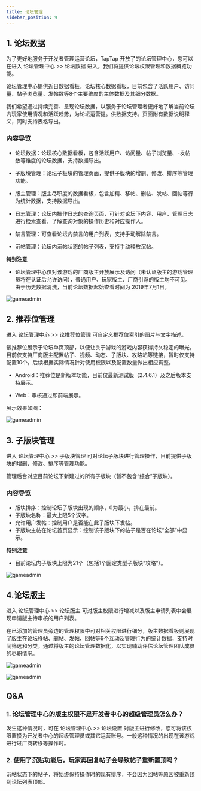 ```yaml
---
title: 论坛管理
sidebar_position: 9
---
```


## 1. 论坛数据
为了更好地服务于开发者管理运营论坛，TapTap 开放了的论坛管理中心，您可以在进入 <Blue>论坛管理中心</Blue> >> <Blue>论坛数据</Blue> 进入，我们将提供论坛权限管理和数据概览功能。

论坛管理中心提供近日数据看板，论坛核心数据看板，目前包含了活跃用户、访问量、帖子浏览量、发帖数等8个主要维度的主体数据及其细分数据。

我们希望通过持续完善、呈现论坛数据，以服务于论坛管理者更好地了解当前论坛内玩家使用情况和活跃趋势，为论坛运营提。供数据支持。页面附有数据说明释义，同时支持表格导出。


### 内容导览
- 论坛数据：论坛核心数据看板，包含活跃用户、访问量、帖子浏览量、-发帖数等维度的论坛数据，支持数据导出。

- 子版块管理：论坛子板块的管理页面，提供子版块的增删、修改、排序等管理功能。

- 版主管理：版主尽职度的数据看板，包含加精、移帖、删帖、发帖、回帖等行为统计数据，支持数据导出。

- 日志管理：论坛内操作日志的查询页面，可针对论坛下内容、用户、管理日志进行检索查看，了解查询对象的操作历史和对应操作人。

- 禁言管理：可查看论坛内禁言的用户列表，支持手动解除禁言。

- 沉帖管理：论坛内沉帖状态的帖子列表，支持手动释放沉帖。

**特别注意**
- 论坛管理中心仅对该游戏的厂商版主开放展示及访问（未认证版主的游戏管理员将在认证后允许访问），普通用户、玩家版主、厂商引荐的版主均不可见。由于历史数据清洗，当前论坛数据起始查看时间为 2019年7月1日。

![gameadmin](/img/论坛数据.png)

## 2. 推荐位管理
进入 <Blue>论坛管理中心</Blue> >> <Blue>论推荐位管理</Blue> 可自定义推荐位索引的图片与文字描述。

该推荐位展示于论坛单页顶部，以便让关于游戏的游戏内容获得持久稳定的曝光。目前仅支持厂商版主配置帖子、视频、动态、子版块、攻略站等链接，暂时仅支持配置10个，后续根据实际情况针对使用权限以及配置数量做出相应调整。

- Android：推荐位是新版本功能，目前仅最新测试版（2.4.6.1）及之后版本支持展示。

- Web：审核通过即前端展示。

展示效果如图： 

![gameadmin](/img/推荐位管理.jpeg)

## 3. 子版块管理
进入 <Blue>论坛管理中心</Blue> >> <Blue>子版块管理</Blue> 可对论坛子版块进行管理操作，目前提供子版块的增删、修改、排序等管理功能。

管理后台对应目前论坛下新建过的所有子版块（暂不包含“综合”子版块）。

### 内容导览
- 版块排序：控制论坛子版块出现的顺序，0为最小，排在最前。
- 子版块名称：最大上限5个汉字。
- 允许用户发帖：控制用户是否能在此子版块下发帖。
- 子版块主帖在论坛首页显示：控制该子版块下的帖子是否在论坛“全部”中显示。

**特别注意**
- 目前论坛内子版块上限为21个（包括1个固定类型子版块“攻略”）。 

![gameadmin](/img/子版块管理.png)

## 4.论坛版主
进入 <Blue>论坛管理中心</Blue> >> <Blue>论坛版主</Blue>  可对版主权限进行增减以及版主申请列表中会展现申请版主待审核的用户列表。

在已添加的管理员旁边的管理权限中可对相关权限进行细分，版主数据看板则展现了版主在论坛移帖、删帖、发帖、回帖等9个互动及管理行为的统计数据，支持时间筛选和分类。通过将版主的论坛管理数据化，以实现辅助评估论坛管理团队成员的尽职情况。

![gameadmin](/img/版主权限管理.png)

![gameadmin](/img/版主数据.png)

## Q&A
### 1. 论坛管理中心的版主权限不是开发者中心的超级管理员怎么办？
发生这种情况时，可在 <Blue>论坛管理中心</Blue> >> <Blue>论坛设置</Blue> 对版主进行修改，您可将该权限置换为开发者中心的超级管理员或其它运营账号。一般这种情况的出现在该游戏进行过厂商转移等操作时。

### 2. 使用了沉贴功能后，玩家再回复帖子会导致帖子重新置顶吗？
沉帖状态下的帖子，将始终保持操作时的现有排序，不会因为回帖等原因被重新顶到论坛列表顶部。

